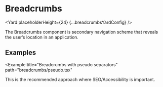 



<SEO
  description="The Breadcrumbs component is a secondary navigation scheme that reveals the user’s location in an application."
  keywords="breadcrumbs, react breadcrumbs"
/>


# Breadcrumbs

<Yard placeholderHeight={24} {...breadcrumbsYardConfig} />

The Breadcrumbs component is secondary navigation scheme that reveals
the user’s location in an application.

## Examples

<Example title="Breadcrumbs basic usage" path="breadcrumbs/basic.tsx">
  <BasicBreadcrumbs />
</Example>

<Example
  title="Breadcrumbs with pseudo separators"
  path="breadcrumbs/pseudo.tsx"
>
  <PseudoBreadcrumbs />
</Example>

This is the recommended approach where SEO/Accessibility is important.

<Exports
  component={BreadcrumbsExports}
  title="Breadcrumbs exports"
  path="baseui/breadcrumbs"
/>
